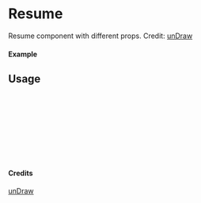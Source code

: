 
<Meta of={Resume} title="unDraw/Resume" />

# Resume

Resume component with different props.
Credit: [unDraw](https://undraw.co/illustrations)

#### Example

<Canvas of={Resume.Primary} />

## Usage

```ts
import { Resume } from "yadl-ui";

const Example = () => {
  return (
      <Resume />
  );
};

export default Example;
```

#### Credits
[unDraw](https://undraw.co/illustrations)
